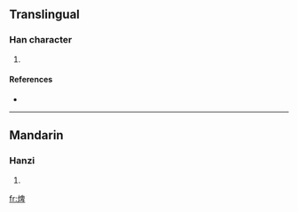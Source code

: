 ==Translingual==

===Han character===
{{Han char|rn=86|rad=火|as=08|sn=12|four=|canj=火竹田十 (FHWJ)}}

# {{defn|Han|sort=火08}}

====References====
* {{Han ref|kx=0675.150|dkj=19151|hdz=32209.160|uh=7137|ud=28983}}

----

==Mandarin==

===Hanzi===
{{cmn-hanzi|pin=[[pí]] ([[pi2]])|wg=p'i<sup>2</sup>}}

# {{defn|Mandarin}}

[[fr:焷]]